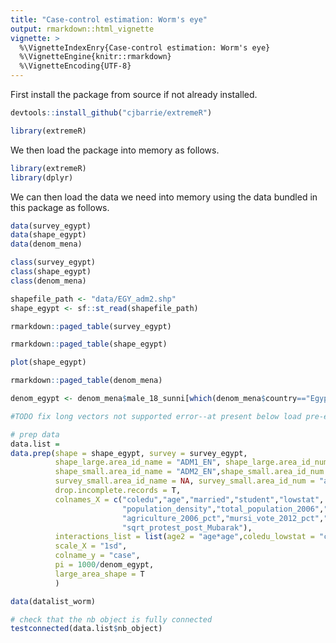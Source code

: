 ```yaml
---
title: "Case-control estimation: Worm's eye"
output: rmarkdown::html_vignette
vignette: >
  %\VignetteIndexEnry{Case-control estimation: Worm's eye}
  %\VignetteEngine{knitr::rmarkdown}
  %\VignetteEncoding{UTF-8}
---
```


First install the package from source if not already installed.

```r
devtools::install_github("cjbarrie/extremeR")

library(extremeR)
```

We then load the package into memory as follows.

```r
library(extremeR)
library(dplyr)
```

We can  then load the data we need into memory using the data bundled in this package as follows. 

```r
data(survey_egypt)
data(shape_egypt)
data(denom_mena)
```

```r
class(survey_egypt)
class(shape_egypt)
class(denom_mena)
```

```r
shapefile_path <- "data/EGY_adm2.shp"
shape_egypt <- sf::st_read(shapefile_path)
```

```r
rmarkdown::paged_table(survey_egypt)
```

```r
rmarkdown::paged_table(shape_egypt)
```

```r
plot(shape_egypt)
```

```r
rmarkdown::paged_table(denom_mena)
```

```r
denom_egypt <- denom_mena$male_18_sunni[which(denom_mena$country=="Egypt")]
```


```r

#TODO fix long vectors not supported error--at present below load pre-estimated data list

# prep data
data.list =
data.prep(shape = shape_egypt, survey = survey_egypt,
          shape_large.area_id_name = "ADM1_EN", shape_large.area_id_num = NA,
          shape_small.area_id_name = "ADM2_EN",shape_small.area_id_num = "ADM2_PCODE",
          survey_small.area_id_name = NA, survey_small.area_id_num = "adm2_pcode",
          drop.incomplete.records = T,
          colnames_X = c("coledu","age","married","student","lowstat",
                         "population_density","total_population_2006","christian_2006_pct","university_2006_pct",
                         "agriculture_2006_pct","mursi_vote_2012_pct","sqrt_killed_at_rabaa","unemployment_2013q4_pct",
                         "sqrt_protest_post_Mubarak"),
          interactions_list = list(age2 = "age*age",coledu_lowstat = "coledu*lowstat"),
          scale_X = "1sd",
          colname_y = "case",
          pi = 1000/denom_egypt,
          large_area_shape = T
          )

```

```r
data(datalist_worm)
```

```r
# check that the nb object is fully connected
testconnected(data.list$nb_object)
```

